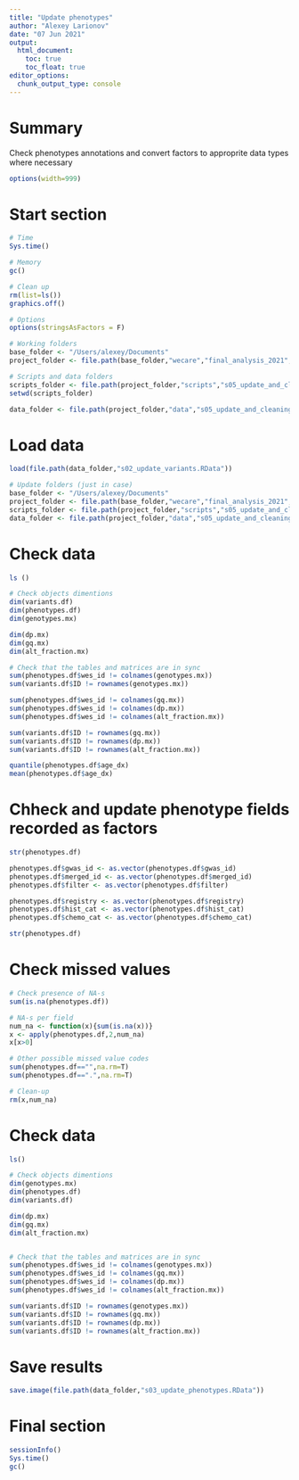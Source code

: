 ```yaml
---
title: "Update phenotypes"
author: "Alexey Larionov"
date: "07 Jun 2021"
output:
  html_document:
    toc: true
    toc_float: true
editor_options:
  chunk_output_type: console
---
```


# Summary

Check phenotypes annotations and convert factors to approprite data types where necessary  

<style>
pre{
  overflow-x: auto;
}
pre code{
  word-wrap: normal;
  white-space: pre;
}
</style>

```r
options(width=999)
```

# Start section

```r

# Time
Sys.time()

# Memory
gc()

# Clean up
rm(list=ls())
graphics.off()

# Options
options(stringsAsFactors = F)

# Working folders
base_folder <- "/Users/alexey/Documents"
project_folder <- file.path(base_folder,"wecare","final_analysis_2021","reanalysis_wo_danish_2021","wes","s01_wes_wecare_only") 

# Scripts and data folders
scripts_folder <- file.path(project_folder,"scripts","s05_update_and_cleaning")
setwd(scripts_folder)

data_folder <- file.path(project_folder,"data","s05_update_and_cleaning")

```

# Load data

```r

load(file.path(data_folder,"s02_update_variants.RData"))

# Update folders (just in case)
base_folder <- "/Users/alexey/Documents"
project_folder <- file.path(base_folder,"wecare","final_analysis_2021","reanalysis_wo_danish_2021","wes","s01_wes_wecare_only") 
scripts_folder <- file.path(project_folder,"scripts","s05_update_and_cleaning")
data_folder <- file.path(project_folder,"data","s05_update_and_cleaning")

```

# Check data

```r

ls ()

# Check objects dimentions
dim(variants.df)
dim(phenotypes.df)
dim(genotypes.mx)

dim(dp.mx)
dim(gq.mx)
dim(alt_fraction.mx)

# Check that the tables and matrices are in sync
sum(phenotypes.df$wes_id != colnames(genotypes.mx))
sum(variants.df$ID != rownames(genotypes.mx))

sum(phenotypes.df$wes_id != colnames(gq.mx))
sum(phenotypes.df$wes_id != colnames(dp.mx))
sum(phenotypes.df$wes_id != colnames(alt_fraction.mx))

sum(variants.df$ID != rownames(gq.mx))
sum(variants.df$ID != rownames(dp.mx))
sum(variants.df$ID != rownames(alt_fraction.mx))

quantile(phenotypes.df$age_dx)
mean(phenotypes.df$age_dx)

```

# Chheck and update phenotype fields recorded as factors

```r

str(phenotypes.df)

phenotypes.df$gwas_id <- as.vector(phenotypes.df$gwas_id)
phenotypes.df$merged_id <- as.vector(phenotypes.df$merged_id)
phenotypes.df$filter <- as.vector(phenotypes.df$filter)

phenotypes.df$registry <- as.vector(phenotypes.df$registry)
phenotypes.df$hist_cat <- as.vector(phenotypes.df$hist_cat)
phenotypes.df$chemo_cat <- as.vector(phenotypes.df$chemo_cat)

str(phenotypes.df)

```

# Check missed values

```r

# Check presence of NA-s
sum(is.na(phenotypes.df))

# NA-s per field
num_na <- function(x){sum(is.na(x))}
x <- apply(phenotypes.df,2,num_na)
x[x>0]

# Other possible missed value codes
sum(phenotypes.df=="",na.rm=T)
sum(phenotypes.df==".",na.rm=T)

# Clean-up
rm(x,num_na)

```

# Check data

```r

ls()

# Check objects dimentions
dim(genotypes.mx)
dim(phenotypes.df)
dim(variants.df)

dim(dp.mx)
dim(gq.mx)
dim(alt_fraction.mx)


# Check that the tables and matrices are in sync
sum(phenotypes.df$wes_id != colnames(genotypes.mx))
sum(phenotypes.df$wes_id != colnames(gq.mx))
sum(phenotypes.df$wes_id != colnames(dp.mx))
sum(phenotypes.df$wes_id != colnames(alt_fraction.mx))

sum(variants.df$ID != rownames(genotypes.mx))
sum(variants.df$ID != rownames(gq.mx))
sum(variants.df$ID != rownames(dp.mx))
sum(variants.df$ID != rownames(alt_fraction.mx))

```

# Save results

```r

save.image(file.path(data_folder,"s03_update_phenotypes.RData"))

```

# Final section

```r

sessionInfo()
Sys.time()
gc()

```
